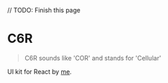 
// TODO: Finish this page

<Meta title="Home" />

# C6R

> C6R sounds like 'COR' and stands for 'Cellular'

UI kit for React by [me](https://github.com/gabe-frasz).
